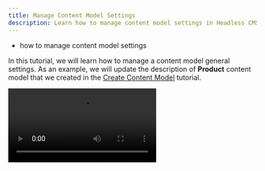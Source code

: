 ```yaml
---
title: Manage Content Model Settings
description: Learn how to manage content model settings in Headless CMS.
---
```



<Alert type="success" title="WHAT YOU'LL LEARN">

- how to manage content model settings

</Alert>

In this tutorial, we will learn how to manage a content model general settings. 
As an example, we will update the description of **Product** content model that we created in the [Create Content Model](/docs/{version}/user-guides/essentials/create-content-model) tutorial.

<Video src={updateContent} controls={true}/>


1. From the **Side Menu**, Click **Headless CMS** > **Models**. 

   ✔️ The Content Models screen opens.

2. Hover on the **Product** content model.
3. Click the **EDIT CONTENT MODEL** icon (✏️).
   
   ✔️ Screen to configure the **Product** content model's fields opens.

4. Click the **Settings** icon (⚙️).

   ✔️ The **Content model settings** screen opens.

5. In the **Content model description** textbox, update **Demo Product Content Model** text to **Demo Product Content Model for E-Commerce project**.

   **Note**: Similarly, you can update the **Content model name**, **Content model group**, and **Tags**.

6. Click **SAVE SETTINGS**.

   ✔️ Screen to configure the **Product** content model's fields opens with a message "Content model settings updated successfully."

7. Click **SAVE**.

    ✔️ The message "Your content model was successfully saved!" will be displayed. 
